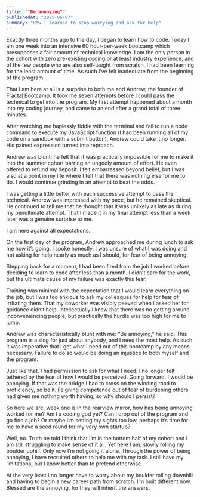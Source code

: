 ```yaml
---
title: ""Be annoying""
publishedAt: "2025-06-07"
summary: "How I learned to stop worrying and ask for help"
---
```


Exactly three months ago to the day, I began to learn how to code. Today I am one week into an intensive 60 hour-per-week bootcamp which presupposes a fair amount of technical knowledge. I am the only person in the cohort with zero pre-existing coding or at least industry experience, and of the few people who are also self-taught from scratch, I had been learning for the least amount of time. As such I’ve felt inadequate from the beginning of the program.

That I am here at all is a surprise to both me and Andrew, the founder of Fractal Bootcamp. It took me seven attempts before I could pass the technical to get into the program. My first attempt happened about a month into my coding journey, and came to an end after a grand total of three minutes.

After watching me haplessly fiddle with the terminal and fail to run a node command to execute my JavaScript function (I had been running all of my code on a sandbox with a submit button), Andrew could take it no longer. His pained expression turned into reproach.

Andrew was blunt: he felt that it was practically impossible for me to make it into the summer cohort barring an ungodly amount of effort. He even offered to refund my deposit. I felt embarrassed beyond belief, but I was also at a point in my life where I felt that there was nothing else for me to do. I would continue grinding in an attempt to beat the odds.

I was getting a little better with each successive attempt to pass the technical. Andrew was impressed with my pace, but he remained skeptical. He continued to tell me that he thought that it was unlikely as late as during my penultimate attempt. That I made it in my final attempt less than a week later was a genuine surprise to me.

I am here against all expectations.

On the first day of the program, Andrew approached me during lunch to ask me how it’s going. I spoke honestly, I was unsure of what I was doing and not asking for help nearly as much as I should, for fear of being annoying.

Stepping back for a moment, I had been fired from the job I worked before deciding to learn to code after less than a month. I didn’t care for the work, but the ultimate cause of my failure was exactly this fear.

Training was minimal with the expectation that I would learn everything on the job, but I was too anxious to ask my colleagues for help for fear of irritating them. That my coworker was visibly peeved when I asked her for guidance didn’t help. Intellectually I knew that there was no getting around inconveniencing people, but practically the hurdle was too high for me to jump.

Andrew was characteristically blunt with me: “Be annoying,” he said. This program is a slog for just about anybody, and I need the most help. As such it was imperative that I get what I need out of this bootcamp by any means necessary. Failure to do so would be doing an injustice to both myself and the program.

Just like that, I had permission to ask for what I need. I no longer felt tethered by the fear of how I would be perceived. Going forward, I would be annoying. If that was the bridge I had to cross on the winding road to proficiency, so be it. Feigning competence out of fear of burdening others had given me nothing worth having, so why should I persist?

So here we are, week one is in the rearview mirror, how has being annoying worked for me? Am I a coding god yet? Can I drop out of the program and go find a job? Or maybe I’m setting my sights too low, perhaps it’s time for me to have a seed round for my very own startup?

Well, no. Truth be told I think that I’m in the bottom half of my cohort and I am still struggling to make sense of it all. Yet here I am, slowly rolling my boulder uphill. Only now I’m not going it alone. Through the power of being annoying, I have recruited others to help me with my task. I still have my limitations, but I know better than to pretend otherwise.

At the very least I no longer have to worry about my boulder rolling downhill and having to begin a new career path from scratch. I’m built different now. Blessed are the annoying, for they will inherit the answers.
